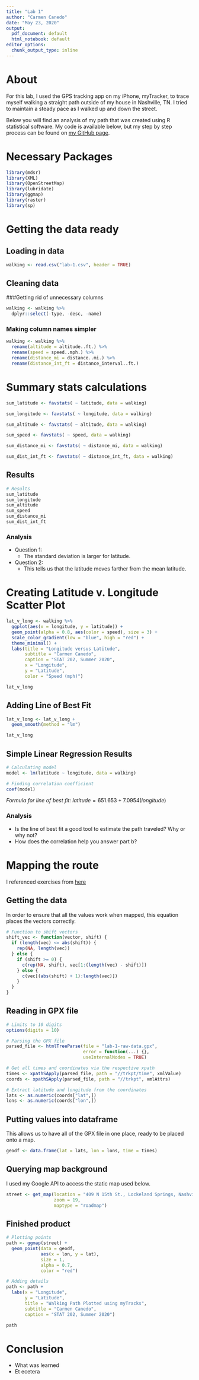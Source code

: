 ```yaml
---
title: "Lab 1"
author: "Carmen Canedo"
date: "May 23, 2020"
output:
  pdf_document: default
  html_notebook: default
editor_options:
  chunk_output_type: inline
---
```


# About
For this lab, I used the GPS tracking app on my iPhone, myTracker, to trace myself walking a straight path outside of my house in Nashville, TN. I tried to maintain a steady pace as I walked up and down the street. 

Below you will find an analysis of my path that was created using R statistical software. My code is available below, but my step by step process can be found on [my GitHub page](https://github.com/carmen-canedo/stat-202-lab1).

# Necessary Packages
```r
library(mdsr)
library(XML)
library(OpenStreetMap)
library(lubridate)
library(ggmap)
library(raster)
library(sp)
```

# Getting the data ready
## Loading in data
```r
walking <- read.csv("lab-1.csv", header = TRUE)
```

## Cleaning data
###Getting rid of unnecessary columns
```r
walking <- walking %>% 
  dplyr::select(-type, -desc, -name)
```

### Making column names simpler
```r
walking <- walking %>% 
  rename(altitude = altitude..ft.) %>% 
  rename(speed = speed..mph.) %>% 
  rename(distance_mi = distance..mi.) %>% 
  rename(distance_int_ft = distance_interval..ft.)
```

# Summary stats calculations
```r
sum_latitude <- favstats( ~ latitude, data = walking)

sum_longitude <- favstats( ~ longitude, data = walking)

sum_altitude <- favstats( ~ altitude, data = walking)

sum_speed <- favstats( ~ speed, data = walking)

sum_distance_mi <- favstats( ~ distance_mi, data = walking)

sum_dist_int_ft <- favstats( ~ distance_int_ft, data = walking)
```

## Results
```r
# Results
sum_latitude
sum_longitude
sum_altitude
sum_speed
sum_distance_mi
sum_dist_int_ft
```

### Analysis
* Question 1:
  + The standard deviation is larger for latitude.

* Question 2:
  + This tells us that the latitude moves farther from the mean latitude.

# Creating Latitude v. Longitude Scatter Plot
```r
lat_v_long <- walking %>%
  ggplot(aes(x = longitude, y = latitude)) +
  geom_point(alpha = 0.8, aes(color = speed), size = 3) +
  scale_color_gradient(low = "blue", high = "red") +
  theme_minimal() +
  labs(title = "Longitude versus Latitude",
       subtitle = "Carmen Canedo",
       caption = "STAT 202, Summer 2020",
       x = "Longitude",
       y = "Latitude",
       color = "Speed (mph)")

lat_v_long
```

## Adding Line of Best Fit
```r
lat_v_long <- lat_v_long +
  geom_smooth(method = "lm")

lat_v_long
```

## Simple Linear Regression Results
```r
# Calculating model
model <- lm(latitude ~ longitude, data = walking)

# Finding correlation coefficient
coef(model)
```

*Formula for line of best fit:* \n
$latitude = 651.653 + 7.0954(longitude)$

### Analysis
  + Is the line of best fit a good tool to estimate the path traveled? Why or why not?
  + How does the correlation help you answer part b?

# Mapping the route
I referenced exercises from [here](https://rpubs.com/ials2un/gpx1)

## Getting the data
In order to ensure that all the values work when mapped, this equation places the vectors correctly.
```r
# Function to shift vectors
shift_vec <- function(vector, shift) {
  if (length(vec) <= abs(shift)) {
    rep(NA, length(vec))
  } else {
    if (shift >= 0) {
      c(rep(NA, shift), vec[1:(length(vec) - shift)])
    } else {
      c(vec[(abs(shift) + 1):length(vec)])
    }
  }
}
```

## Reading in GPX file
```r
# Limits to 10 digits
options(digits = 10)

# Parsing the GPX file
parsed_file <- htmlTreeParse(file = "lab-1-raw-data.gpx",
                             error = function(...) {},
                             useInternalNodes = TRUE)

# Get all times and coordinates via the respective xpath
times <- xpathSApply(parsed_file, path = "//trkpt/time", xmlValue)
coords <- xpathSApply(parsed_file, path = "//trkpt", xmlAttrs)

# Extract latitude and longitude from the coordinates
lats <- as.numeric(coords["lat",])
lons <- as.numeric(coords["lon",])
```

## Putting values into dataframe
This allows us to have all of the GPX file in one place, ready to be placed onto a map.
```r
geodf <- data.frame(lat = lats, lon = lons, time = times)
```

## Querying map background
I used my Google API to access the static map used below.
```r
street <- get_map(location = "409 N 15th St., Lockeland Springs, Nashville, Tennessee",
                  zoom = 19,
                  maptype = "roadmap")
```


## Finished product
```r
# Plotting points
path <- ggmap(street) +
  geom_point(data = geodf,
             aes(x = lon, y = lat),
             size = 1,
             alpha = 0.7,
             color = "red")

# Adding details
path <- path +
  labs(x = "Longitude",
       y = "Latitude",
       title = "Walking Path Plotted using myTracks",
       subtitle = "Carmen Canedo",
       caption = "STAT 202, Summer 2020")

path
```

# Conclusion
* What was learned
* Et ecetera